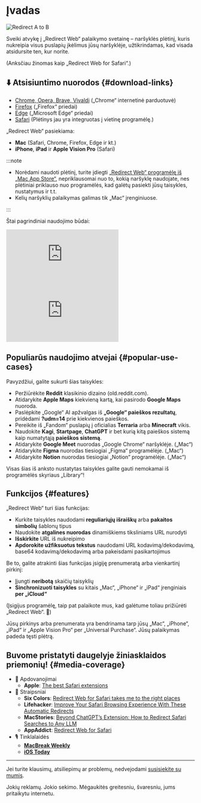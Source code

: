 
# Įvadas

<div style={{display: "flex", flexDirection: "column", alignItems: "flex-start", marginBottom: "25px"}}>
  <img src={useBaseUrl("img/redirect-a-to-b.png")} style={{display: "block", minWidth: "360px", maxWidth: "500px", width: "100%", height: "auto", marginBottom: "25px"}} alt="Redirect A to B" />
  <ExtensionStoreLinks />
</div>

Sveiki atvykę į „Redirect Web“ palaikymo svetainę – naršyklės plėtinį, kuris nukreipia visus puslapių įkėlimus jūsų naršyklėje, užtikrindamas, kad visada atsidursite ten, kur norite.

(Anksčiau žinomas kaip „Redirect Web for Safari“.)

## ⬇️ Atsisiuntimo nuorodos {#download-links}

- [Chrome, Opera, Brave, Vivaldi](https://chromewebstore.google.com/detail/ffglckbhfbfmdkefdmjbhpnffkcmlhdh) („Chrome“ internetinė parduotuvė)
- [Firefox](https://addons.mozilla.org/firefox/addon/redirect-web/) („Firefox“ priedai)
- [Edge](https://microsoftedge.microsoft.com/addons/detail/hmfkakfdccgdpgemaicfgngnmflefpga) („Microsoft Edge“ priedai)
- [Safari](https://apps.apple.com/app/id1571283503) (Plėtinys jau yra integruotas į vietinę programėlę.)

„Redirect Web“ pasiekiama:

- **Mac** (Safari, Chrome, Firefox, Edge ir kt.)
- **iPhone**, **iPad** ir **Apple Vision Pro** (Safari)

:::note

- Norėdami naudoti plėtinį, turite įdiegti [„Redirect Web“ programėlę iš „Mac App Store“](https://apps.apple.com/app/id1571283503), nepriklausomai nuo to, kokią naršyklę naudojate, nes plėtiniai priklauso nuo programėlės, kad galėtų pasiekti jūsų taisykles, nustatymus ir t.t.
- Kelių naršyklių palaikymas galimas tik „Mac“ įrenginiuose.

:::

Štai pagrindiniai naudojimo būdai:

<iframe style={{width:"100%", aspectRatio:"9/16", height:"auto", maxHeight:"60vh", maxWidth:"35vh"}} src="https://www.youtube.com/embed/NaQ5X-v-qJU" title="iOS Demo Video (YouTube)" frameborder="0" allow="accelerometer; autoplay; clipboard-write; encrypted-media; gyroscope; picture-in-picture; web-share" allowfullscreen></iframe>

<iframe style={{width:"100%", aspectRatio:"17/9", height:"auto", maxHeight:"100vh"}} src="https://www.youtube.com/embed/5eU89Gu73SQ" title="macOS Demo Video (YouTube)" frameborder="0" allow="accelerometer; autoplay; clipboard-write; encrypted-media; gyroscope; picture-in-picture; web-share" allowfullscreen></iframe>

## Populiarūs naudojimo atvejai {#popular-use-cases}

Pavyzdžiui, galite sukurti šias taisykles:

- Peržiūrėkite **Reddit** klasikinio dizaino (old.reddit.com).
- Atidarykite **Apple Maps** kiekvieną kartą, kai pasirodo **Google Maps** nuoroda.
- Paslėpkite „Google“ AI apžvalgas iš **„Google“ paieškos rezultatų**, pridėdami **?udm=14** prie kiekvienos paieškos.
- Pereikite iš „Fandom“ puslapių į oficialias **Terraria** arba **Minecraft** vikis.
- Naudokite **Kagi**, **Startpage**, **ChatGPT** ir bet kurią kitą paieškos sistemą kaip numatytąją **paieškos sistemą**.
- Atidarykite **Google Meet** nuorodas „Google Chrome“ naršyklėje. („Mac“)
- Atidarykite **Figma** nuorodas tiesiogiai „Figma“ programėlėje. („Mac“)
- Atidarykite **Notion** nuorodas tiesiogiai „Notion“ programėlėje. („Mac“)

Visas šias iš anksto nustatytas taisykles galite gauti nemokamai iš programėlės skyriaus „Library“!

## Funkcijos {#features}

„Redirect Web“ turi šias funkcijas:

- Kurkite taisykles naudodami **reguliariųjų išraiškų** arba **pakaitos simbolių** šablonų tipus
- Naudokite **atgalines nuorodas** dinamiškiems tiksliniams URL nurodyti
- **Išskirkite** URL iš nukreipimo
- **Apdorokite užfiksuotus tekstus** naudodami URL kodavimą/dekodavimą, base64 kodavimą/dekodavimą arba pakeisdami pasikartojimus

Be to, galite atrakinti šias funkcijas įsigiję prenumeratą arba vienkartinį pirkinį:

- Įjungti **neribotą** skaičių taisyklių
- **Sinchronizuoti taisykles** su kitais „Mac“, „iPhone“ ir „iPad“ įrenginiais **per „iCloud“**

(Įsigijus programėlę, taip pat palaikote mus, kad galėtume toliau prižiūrėti „Redirect Web“. 🙏)

Jūsų pirkinys arba prenumerata yra bendrinama tarp jūsų „Mac“, „iPhone“, „iPad“ ir „Apple Vision Pro“ per „Universal Purchase“. Jūsų palaikymas padeda tęsti plėtrą.

## Buvome pristatyti daugelyje žiniasklaidos priemonių! {#media-coverage}

* 🏅 Apdovanojimai
    * **Apple**: [The best Safari extensions](https://apps.apple.com/us/story/id1377753262)
* 📰 Straipsniai
    * **Six Colors**: [Redirect Web for Safari takes me to the right places](https://sixcolors.com/post/2022/11/redirect-web-for-safari-takes-me-to-the-right-places/)
    * **Lifehacker**: [Improve Your Safari Browsing Experience With These Automatic Redirects](https://lifehacker.com/improve-your-safari-browsing-experience-with-these-auto-1849812013)
    * **MacStories**: [Beyond ChatGPT’s Extension: How to Redirect Safari Searches to Any LLM](https://www.macstories.net/tutorials/beyond-chatgpts-extension-how-to-redirect-safari-searches-to-any-llm/)
    * **AppAddict**: [Redirect Web for Safari](https://appaddict.app/post/redirect-web-for-safari)
* 🎙️ Tinklalaidės
    * [**MacBreak Weekly**](https://youtu.be/I251K3L2s88?t=7427)
    * [**iOS Today**](https://youtu.be/cWkwH84b6M4?t=636)

---

Jei turite klausimų, atsiliepimų ar problemų, nedvejodami [susisiekite su mumis](/contact-us).

Jokių reklamų. Jokio sekimo. Mėgaukitės greitesniu, švaresniu, jums pritaikytu internetu.
